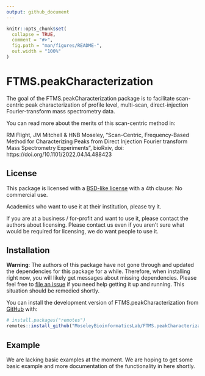 ```yaml
---
output: github_document
---
```


<!-- README.md is generated from README.Rmd. Please edit that file -->

```r
knitr::opts_chunk$set(
  collapse = TRUE,
  comment = "#>",
  fig.path = "man/figures/README-",
  out.width = "100%"
)
```


# FTMS.peakCharacterization


The goal of the FTMS.peakCharacterization package is to facilitate scan-centric peak characterization of profile level, multi-scan, direct-injection Fourier-transform mass spectrometry data.

You can read more about the merits of this scan-centric method in:

RM Flight, JM Mitchell & HNB Moseley, "Scan-Centric, Frequency-Based Method for Characterizing Peaks from Direct Injection Fourier transform Mass Spectrometry Experiments", bioRxiv, doi: https://doi.org/10.1101/2022.04.14.488423

## License

This package is licensed with a [BSD-like license](LICENSE.md) with a 4th clause: No commercial use.

Academics who want to use it at their institution, please try it.

If you are at a business / for-profit and want to use it, please contact the authors about licensing.
Please contact us even if you aren't sure what would be required for licensing, we do want people to use it.

## Installation

**Warning**: The authors of this package have not gone through and updated the dependencies for this package for a while.
Therefore, when installing right now, you will likely get messages about missing dependencies.
Please feel free to [file an issue](https://github.com/MoseleyBioinformaticsLab/FTMS.peakCharacterization/issues) if you need help getting it up and running.
This situation should be remedied shortly.

You can install the development version of FTMS.peakCharacterization from [GitHub](https://github.com/) with:

``` r
# install.packages("remotes")
remotes::install_github("MoseleyBioinformaticsLab/FTMS.peakCharacterization")
```

## Example

We are lacking basic examples at the moment.
We are hoping to get some basic example and more documentation of the functionality in here shortly.
